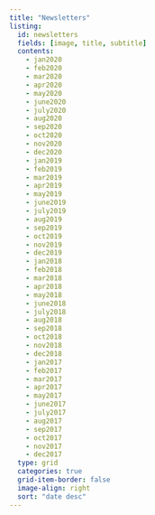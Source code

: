 ```yaml
---
title: "Newsletters"
listing:
  id: newsletters
  fields: [image, title, subtitle]
  contents: 
    - jan2020
    - feb2020
    - mar2020
    - apr2020
    - may2020
    - june2020
    - july2020
    - aug2020
    - sep2020
    - oct2020
    - nov2020
    - dec2020
    - jan2019
    - feb2019
    - mar2019
    - apr2019
    - may2019
    - june2019
    - july2019
    - aug2019
    - sep2019
    - oct2019
    - nov2019
    - dec2019
    - jan2018
    - feb2018
    - mar2018
    - apr2018
    - may2018
    - june2018
    - july2018
    - aug2018
    - sep2018
    - oct2018
    - nov2018
    - dec2018
    - jan2017
    - feb2017
    - mar2017
    - apr2017
    - may2017
    - june2017
    - july2017
    - aug2017
    - sep2017
    - oct2017
    - nov2017
    - dec2017    
  type: grid
  categories: true
  grid-item-border: false
  image-align: right
  sort: "date desc"
---
```

